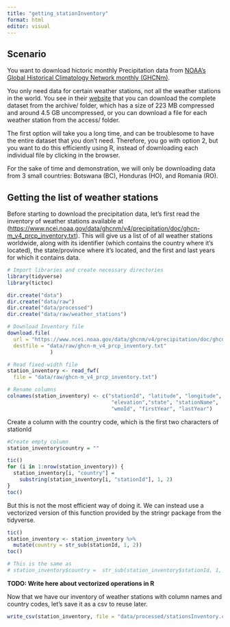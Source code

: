 ```yaml
---
title: "getting_stationInventory"
format: html
editor: visual
---
```


## Scenario

You want to download hictoric monthly Precipitation data from [NOAA's Global Historical Climatology Network monthly (GHCNm)](https://www.ncei.noaa.gov/products/land-based-station/global-historical-climatology-network-monthly).

You only need data for certain weather stations, not all the weather stations in the world. You see in their [website](https://www.ncei.noaa.gov/data/ghcnm/v4/precipitation/) that you can download the complete dataset from the archive/ folder, which has a size of 223 MB compressed and around 4.5 GB uncompressed, or you can download a file for each weather station from the access/ folder.

The first option will take you a long time, and can be troublesome to have the entire dataset that you don't need. Therefore, you go with option 2, but you want to do this efficiently using R, instead of downloading each individual file by clicking in the browser.

For the sake of time and demonstration, we will only be downloading data from 3 small countries: Botswana (BC), Honduras (HO), and Romania (RO).

## Getting the list of weather stations

Before starting to download the precipitation data, let's first read the inventory of weather stations available at (<https://www.ncei.noaa.gov/data/ghcnm/v4/precipitation/doc/ghcn-m_v4_prcp_inventory.txt>). This will give us a list of of all weather stations worldwide, along with its identifier (which contains the country where it's located), the state/province where it's located, and the first and last years for which it contains data.

```r
# Import libraries and create necessary directories
library(tidyverse)
library(tictoc)

dir.create("data")
dir.create("data/raw")
dir.create("data/processed")
dir.create("data/raw/weather_stations")
```

```r
# Download Inventory file
download.file(
  url = "https://www.ncei.noaa.gov/data/ghcnm/v4/precipitation/doc/ghcn-m_v4_prcp_inventory.txt",
  destfile = "data/raw/ghcn-m_v4_prcp_inventory.txt"
              )

# Read fixed-width file
station_inventory <- read_fwf(
  file = "data/raw/ghcn-m_v4_prcp_inventory.txt")

# Rename columns
colnames(station_inventory) <- c("stationId", "latitude", "longitude",
                                  "elevation","state", "stationName",
                                  "wmoId", "firstYear", "lastYear")
```

Create a column with the country code, which is the first two characters of stationId

```r
#Create empty column
station_inventory$country = ""

tic()
for (i in 1:nrow(station_inventory)) {
  station_inventory[i, "country"] = 
    substring(station_inventory[i, "stationId"], 1, 2)
}
toc()
```

But this is not the most efficient way of doing it. We can instead use a vectorized version of this function provided by the stringr package from the tidyverse.

```r
tic()
station_inventory <- station_inventory %>% 
  mutate(country = str_sub(stationId, 1, 2))
toc()

# This is the same as
# station_inventory$country =  str_sub(station_inventory$stationId, 1, 2)
```

**TODO: Write here about vectorized operations in R**

Now that we have our inventory of weather stations with column names and country codes, let's save it as a csv to reuse later.

```r
write_csv(station_inventory, file = "data/processed/stationsInventory.csv")
```
